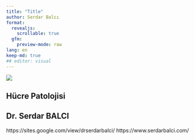 ```yaml
---
title: "Title"
author: Serdar Balcı
format:
  revealjs:
    scrollable: true
  gfm:
    preview-mode: raw
lang: en
keep-md: true
## editor: visual
---
```


![](./img-local/Hucre-Patolojisi-web0.jpg)

## Hücre Patolojisi

## Dr. Serdar BALCI
https://sites.google.com/view/drserdarbalci/
https://www.serdarbalci.com/

